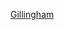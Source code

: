 {{Catnav|頁面分類|...|英國足球|英格蘭足球|英格蘭足球俱樂部}}
{{Commons category|Gillingham F.C.}}
{{Commonscat|Gillingham F.C.}}

[[Category:肯特郡足球俱樂部|Gillingham]]